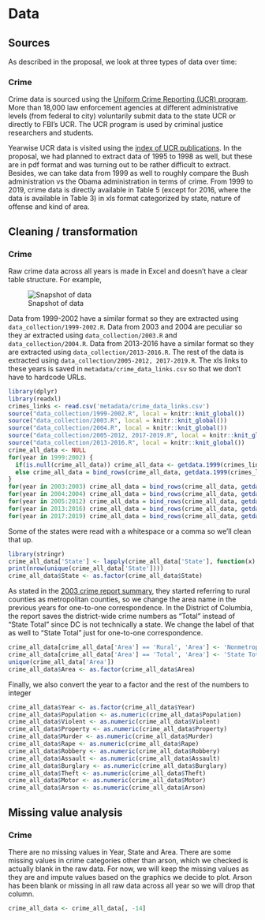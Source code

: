 # Data 

## Sources

As described in the proposal, we look at three types of data over time:

### Crime

Crime data is sourced using the [Uniform Crime Reporting (UCR) program](https://www.fbi.gov/how-we-can-help-you/need-an-fbi-service-or-more-information/ucr "Uniform Crime Reporting (UCR) program"). More than 18,000 law enforcement agencies at different administrative levels (from federal to city) voluntarily submit data to the state UCR or directly to FBI's UCR. The UCR program is used by criminal justice researchers and students.

Yearwise UCR data is visited using the [index of UCR publications](https://ucr.fbi.gov/crime-in-the-u.s/). In the proposal, we had planned to extract data of 1995 to 1998 as well, but these are in pdf format and was turning out to be rather difficult to extract. Besides, we can take data from 1999 as well to roughly compare the Bush administration vs the Obama administration in terms of crime. From 1999 to 2019, crime data is directly available in Table 5 (except for 2016, where the data is available in Table 3) in xls format categorized by state, nature of offense and kind of area.

## Cleaning / transformation

### Crime

Raw crime data across all years is made in Excel and doesn't have a clear table structure. For example,

![Snapshot of data](figures/Data_snapshot.png)

Data from 1999-2002 have a similar format so they are extracted using `data_collection/1999-2002.R`. Data from 2003 and 2004 are peculiar so they ar extracted using `data_collection/2003.R` and `data_collection/2004.R`. Data from 2013-2016 have a similar format so they are extracted using `data_collection/2013-2016.R`. The rest of the data is extracted using `data_collection/2005-2012, 2017-2019.R`. The xls links to these years is saved in `metadata/crime_data_links.csv` so that we don't have to hardcode URLs.

```r
library(dplyr)
library(readxl)
crimes_links <- read.csv('metadata/crime_data_links.csv')
source("data_collection/1999-2002.R", local = knitr::knit_global())
source("data_collection/2003.R", local = knitr::knit_global())
source("data_collection/2004.R", local = knitr::knit_global())
source("data_collection/2005-2012, 2017-2019.R", local = knitr::knit_global())
source("data_collection/2013-2016.R", local = knitr::knit_global())
crime_all_data <- NULL
for(year in 1999:2002) {
  if(is.null(crime_all_data)) crime_all_data <- getdata.1999(crimes_links, year)
  else crime_all_data = bind_rows(crime_all_data, getdata.1999(crimes_links, year))
}
for(year in 2003:2003) crime_all_data = bind_rows(crime_all_data, getdata.2003(crimes_links, year))
for(year in 2004:2004) crime_all_data = bind_rows(crime_all_data, getdata.2004(crimes_links, year))
for(year in 2005:2012) crime_all_data = bind_rows(crime_all_data, getdata.2005(crimes_links, year))
for(year in 2013:2016) crime_all_data = bind_rows(crime_all_data, getdata.2013(crimes_links, year))
for(year in 2017:2019) crime_all_data = bind_rows(crime_all_data, getdata.2005(crimes_links, year))
```

Some of the states were read with a whitespace or a comma so we'll clean that up.

```r
library(stringr)
crime_all_data['State'] <- lapply(crime_all_data['State'], function(x) str_trim(gsub(',', '', x)))
print(nrow(unique(crime_all_data['State'])))
crime_all_data$State <- as.factor(crime_all_data$State)
```

As stated in the [2003 crime report summary](https://ucr.fbi.gov/crime-in-the-u.s/2003/03sec1.pdf "Uniform Crime Reporting (UCR) program"), they started referring to rural counties as metropolitan counties, so we change the area name in the previous years for one-to-one correspondence. In the District of Columbia, the report saves the district-wide crime numbers as "Total" instead of "State Total" since DC is not technically a state. We change the label of that as well to "State Total" just for one-to-one correspondence.

```r
crime_all_data[crime_all_data['Area'] == 'Rural', 'Area'] <- 'Nonmetropolitan counties'
crime_all_data[crime_all_data['Area'] == 'Total', 'Area'] <- 'State Total'
unique(crime_all_data['Area'])
crime_all_data$Area <- as.factor(crime_all_data$Area)
```

Finally, we also convert the year to a factor and the rest of the numbers to integer

```r
crime_all_data$Year <- as.factor(crime_all_data$Year)
crime_all_data$Population <- as.numeric(crime_all_data$Population)
crime_all_data$Violent <- as.numeric(crime_all_data$Violent)
crime_all_data$Property <- as.numeric(crime_all_data$Property)
crime_all_data$Murder <- as.numeric(crime_all_data$Murder)
crime_all_data$Rape <- as.numeric(crime_all_data$Rape)
crime_all_data$Robbery <- as.numeric(crime_all_data$Robbery)
crime_all_data$Assault <- as.numeric(crime_all_data$Assault)
crime_all_data$Burglary <- as.numeric(crime_all_data$Burglary)
crime_all_data$Theft <- as.numeric(crime_all_data$Theft)
crime_all_data$Motor <- as.numeric(crime_all_data$Motor)
crime_all_data$Arson <- as.numeric(crime_all_data$Arson)
```

## Missing value analysis

### Crime

There are no missing values in Year, State and Area. There are some missing values in crime categories other than arson, which we checked is actually blank in the raw data. For now, we will keep the missing values as they are and impute values based on the graphics we decide to plot. Arson has been blank or missing in all raw data across all year so we will drop that column.

```r
crime_all_data <- crime_all_data[, -14]
```

